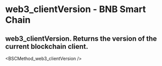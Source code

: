 # web3_clientVersion - BNB Smart Chain

## web3_clientVersion. Returns the version of the current blockchain client.


<BSCMethod_web3_clientVersion />
